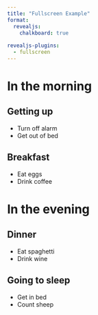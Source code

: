 ```yaml
---
title: "Fullscreen Example"
format:
  revealjs:
    chalkboard: true
    
revealjs-plugins:
  - fullscreen
---
```


# In the morning

## Getting up

- Turn off alarm
- Get out of bed

## Breakfast

- Eat eggs
- Drink coffee

# In the evening

## Dinner

- Eat spaghetti
- Drink wine

## Going to sleep

- Get in bed
- Count sheep
